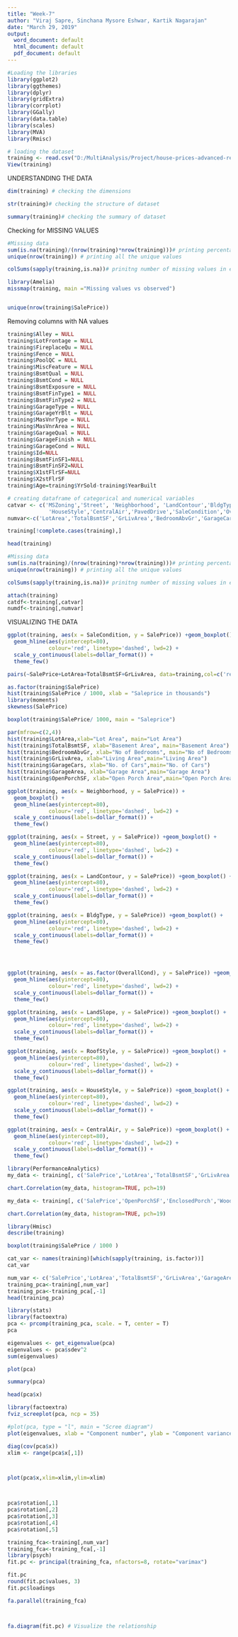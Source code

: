 ---
title: "Week-7"
author: "Viraj Sapre, Sinchana Mysore Eshwar, Kartik Nagarajan"
date: "March 29, 2019"
output:
  word_document: default
  html_document: default
  pdf_document: default
---
```{r}
#Loading the libraries
library(ggplot2)
library(ggthemes)
library(dplyr)
library(gridExtra)
library(corrplot)
library(GGally)
library(data.table)
library(scales)
library(MVA)
library(Rmisc)

```

```{r}
# loading the dataset
training <- read.csv("D:/MultiAnalysis/Project/house-prices-advanced-regression-techniques/Data.csv.csv")
View(training)

```

UNDERSTANDING THE DATA

```{r}
dim(training) # checking the dimensions
```

```{r}
str(training)# checking the structure of dataset
```

```{r}
summary(training)# checking the summary of dataset
```

Checking for MISSING VALUES

```{r}
#Missing data
sum(is.na(training)/(nrow(training)*nrow(training)))# printing percentage of missing data
unique(nrow(training)) # printing all the unique values

colSums(sapply(training,is.na))# prinitng number of missing values in each column 

```

```{r}
library(Amelia)
missmap(training, main ="Missing values vs observed")
```


```{r}


```

```{r}
unique(nrow(training$SalePrice))
```

Removing columns with NA values 

```{r}
training$Alley = NULL 
training$LotFrontage = NULL
training$FireplaceQu = NULL
training$Fence = NULL
training$PoolQC = NULL 
training$MiscFeature = NULL 
training$BsmtQual = NULL 
training$BsmtCond = NULL 
training$BsmtExposure = NULL 
training$BsmtFinType1 = NULL 
training$BsmtFinType2 = NULL
training$GarageType = NULL
training$GarageYrBlt = NULL
training$MasVnrType = NULL 
training$MasVnrArea = NULL 
training$GarageQual = NULL 
training$GarageFinish = NULL 
training$GarageCond = NULL
training$Id=NULL
training$BsmtFinSF1=NULL
training$BsmtFinSF2=NULL
training$X1stFlrSF=NULL
training$X2stFlrSF
training$Age=training$YrSold-training$YearBuilt

```

```{r}
# creating dataframe of categorical and numerical variables
catvar <- c('MSZoning','Street', 'Neighborhood', 'LandContour','BldgType', 'LandSlope', 'RoofStyle',
             'HouseStyle','CentralAir','PavedDrive','SaleCondition','OverallCond' )
numvar<-c('LotArea','TotalBsmtSF','GrLivArea','BedroomAbvGr','GarageCars','GarageArea','OpenPorchSF','EnclosedPorch','WoodDeckSF','PoolArea','Age')


```


```{r}
training[!complete.cases(training),]
```


```{r}
head(training)
```

```{r}
#Missing data
sum(is.na(training)/(nrow(training)*nrow(training)))# printing percentage of missing data
unique(nrow(training)) # printing all the unique values

colSums(sapply(training,is.na))# prinitng number of missing values in each column 

```


```{r}
attach(training)  
catdf<-training[,catvar]
numdf<-training[,numvar]

```

VISUALIZING THE DATA


```{r}
ggplot(training, aes(x = SaleCondition, y = SalePrice)) +geom_boxplot() +
  geom_hline(aes(yintercept=80), 
             colour='red', linetype='dashed', lwd=2) +
  scale_y_continuous(labels=dollar_format()) +
  theme_few()

```

```{r}
pairs(~SalePrice+LotArea+TotalBsmtSF+GrLivArea, data=training,col=c('red','blue','green'))

```

```{r}
as.factor(training$SalePrice)
hist(training$SalePrice / 1000, xlab = "Saleprice in thousands")
library(moments)
skewness(SalePrice)
```

```{r}
boxplot(training$SalePrice/ 1000, main = "Saleprice")
```


```{r}
par(mfrow=c(2,4))
hist(training$LotArea,xlab="Lot Area", main="Lot Area")
hist(training$TotalBsmtSF, xlab="Basement Area", main="Basement Area")
hist(training$BedroomAbvGr, xlab="No of Bedrooms", main="No of Bedrooms")
hist(training$GrLivArea, xlab="Living Area",main="Living Area")
hist(training$GarageCars, xlab="No. of Cars",main="No. of Cars")
hist(training$GarageArea, xlab="Garage Area",main="Garage Area")
hist(training$OpenPorchSF, xlab="Open Porch Area",main="Open Porch Area")
```

```{r}
ggplot(training, aes(x = Neighborhood, y = SalePrice)) +
  geom_boxplot() +
  geom_hline(aes(yintercept=80), 
             colour='red', linetype='dashed', lwd=2) +
  scale_y_continuous(labels=dollar_format()) +
  theme_few()
```
```{r}


ggplot(training, aes(x = Street, y = SalePrice)) +geom_boxplot() +
  geom_hline(aes(yintercept=80), 
             colour='red', linetype='dashed', lwd=2) +
  scale_y_continuous(labels=dollar_format()) +
  theme_few()

ggplot(training, aes(x = LandContour, y = SalePrice)) +geom_boxplot() +
  geom_hline(aes(yintercept=80), 
             colour='red', linetype='dashed', lwd=2) +
  scale_y_continuous(labels=dollar_format()) +
  theme_few()

ggplot(training, aes(x = BldgType, y = SalePrice)) +geom_boxplot() +
  geom_hline(aes(yintercept=80), 
             colour='red', linetype='dashed', lwd=2) +
  scale_y_continuous(labels=dollar_format()) +
  theme_few()




ggplot(training, aes(x = as.factor(OverallCond), y = SalePrice)) +geom_boxplot() +
  geom_hline(aes(yintercept=80), 
             colour='red', linetype='dashed', lwd=2) +
  scale_y_continuous(labels=dollar_format()) +
  theme_few()
```

```{r}
ggplot(training, aes(x = LandSlope, y = SalePrice)) +geom_boxplot() +
  geom_hline(aes(yintercept=80), 
             colour='red', linetype='dashed', lwd=2) +
  scale_y_continuous(labels=dollar_format()) +
  theme_few()

ggplot(training, aes(x = RoofStyle, y = SalePrice)) +geom_boxplot() +
  geom_hline(aes(yintercept=80), 
             colour='red', linetype='dashed', lwd=2) +
  scale_y_continuous(labels=dollar_format()) +
  theme_few()

ggplot(training, aes(x = HouseStyle, y = SalePrice)) +geom_boxplot() +
  geom_hline(aes(yintercept=80), 
             colour='red', linetype='dashed', lwd=2) +
  scale_y_continuous(labels=dollar_format()) +
  theme_few()

ggplot(training, aes(x = CentralAir, y = SalePrice)) +geom_boxplot() +
  geom_hline(aes(yintercept=80), 
             colour='red', linetype='dashed', lwd=2) +
  scale_y_continuous(labels=dollar_format()) +
  theme_few()


```

```{r}
library(PerformanceAnalytics)
my_data <- training[, c('SalePrice','LotArea','TotalBsmtSF','GrLivArea','GarageArea','Age')]

chart.Correlation(my_data, histogram=TRUE, pch=19)
```

```{r}
my_data <- training[, c('SalePrice','OpenPorchSF','EnclosedPorch','WoodDeckSF')]

chart.Correlation(my_data, histogram=TRUE, pch=19)
```




```{r}
library(Hmisc)
describe(training)
```


```{r}
boxplot(training$SalePrice / 1000 )
```


```{r}
cat_var <- names(training)[which(sapply(training, is.factor))]
cat_var
```
```{r}
num_var <- c('SalePrice','LotArea','TotalBsmtSF','GrLivArea','GarageArea','Age','WoodDeckSF','OpenPorchSF','PoolArea')
training_pca<-training[,num_var]
training_pca<-training_pca[,-1]
head(training_pca)

```



```{r}
library(stats)
library(factoextra)
pca <- prcomp(training_pca, scale. = T, center = T)
pca
```

```{r}
eigenvalues <- get_eigenvalue(pca)
eigenvalues <- pca$sdev^2
sum(eigenvalues)
```

```{r}
plot(pca)
```

```{r}
summary(pca)
```
```{r}
head(pca$x)

```


```{r}
library(factoextra)
fviz_screeplot(pca, ncp = 35)
```

```{r}
#plot(pca, type = "l", main = "Scree diagram")
plot(eigenvalues, xlab = "Component number", ylab = "Component variance", type = "l", main ="Scree diagram")

```

```{r}
diag(cov(pca$x))
xlim <- range(pca$x[,1])




```

```{r}
plot(pca$x,xlim=xlim,ylim=xlim)




```

```{r}
pca$rotation[,1]
pca$rotation[,2]
pca$rotation[,3]
pca$rotation[,4]
pca$rotation[,5]

```

```{r}
training_fca<-training[,num_var]
training_fca<-training_fca[,-1]
library(psych)
fit.pc <- principal(training_fca, nfactors=8, rotate="varimax")

```

```{r}
fit.pc
round(fit.pc$values, 3)
fit.pc$loadings


```

```{r}
fa.parallel(training_fca) 




```
```{r}

fa.diagram(fit.pc) # Visualize the relationship




```